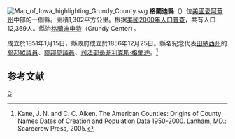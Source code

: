 {{noteTA
|T=zh-hans:格兰迪县 (艾奥瓦州);zh-hk:格蘭迪縣 (艾奧瓦州);zh-tw:格蘭迪郡 (愛阿華州);
}}

{{Otheruses|格蘭迪縣|subject=美國愛阿華州的一個縣|other=同名的縣}}
[[File:Map_of_Iowa_highlighting_Grundy_County.svg|right]]
'''格蘭迪縣'''（{{lang-en|Grundy County}}）位[[美國|美國]][[愛阿華州|愛阿華州]]中部的一個縣。面積1,302平方公里。根据[[美國2000年人口普查|美國2000年人口普查]]，共有人口12,369人。縣治[[格蘭迪申特|格蘭迪申特]]（Grundy Center）。

成立於1851年1月15日，縣政府成立於1856年12月25日。縣名紀念代表[[田納西州|田納西州]]的[[美國眾議院|聯邦眾議員]]、[[美國參議院|聯邦參議員]]、[[美國司法部長|司法部長]][[菲利克斯·格蘭迪|菲利克斯·格蘭迪]]。<ref>Kane, J. N. and C. C. Aiken. The American Counties: Origins of County Names Dates of Creation and Population Data 1950-2000. Lanham, MD.: Scarecrow Press, 2005.</ref>

==参考文献==
<div class="references-small">
<references />
</div>
[[Category:艾奧瓦州行政區劃|G]]
{{爱荷华州}}
